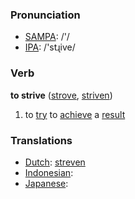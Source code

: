 === Pronunciation ===
*[[w:SAMPA|SAMPA]]: /'/
*[[w:IPA|IPA]]: /'stɻive/

=== Verb ===

'''to strive''' ([[strove]], [[striven]])

# to [[try]] to [[achieve]] a [[result]]

=== Translations ===
*[[Dutch]]: [[streven]]
*[[Indonesian]]: [[]]
*[[Japanese]]: [[]]